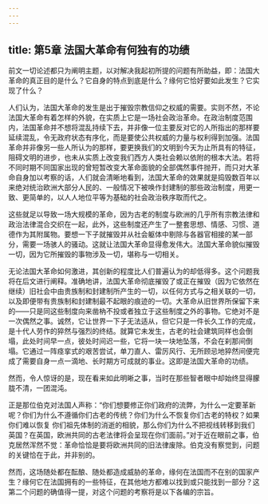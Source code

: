 ```yaml
---
---
---
```

title: 第5章 法国大革命有何独有的功绩
---

前文一切论述都只为阐明主题，以对解决我起初所提的问题有所助益，即：法国大革命的真正目的是什么？它自身的特点到底是什么？缘何它恰好要如此发生？它实现了什么？

人们认为，法国大革命的发生是出于摧毁宗教信仰之权威的需要。实则不然，不论法国大革命有着怎样的外貌，在实质上它是一场社会政治革命。在政治制度范围内，法国革命并不想将混乱持续下去，并非像一位主要反对它的人所指出的那样要延续混乱，令无政府状态有序化，而是要使公共权威的力量与权利得到加强。法国革命并非像另一些人所认为的那样，要更换我们的文明到今天为止所具有的特征，阻碍文明的进步，也未从实质上改变我们西方人类社会赖以依附的根本大法。若将不同时期不同国家出现的曾短暂改变大革命面貌的全部偶然事件抛开，而只对大革命自身加以考察的话，人们就会清晰地看到，法国大革命的效果就是捣毁数百年以来绝对统治欧洲大部分人民的、一般情况下被唤作封建制的那些政治制度，用更一致、更简单的，以人人地位平等为基础的社会政治秩序取而代之。

这些就足以导致一场大规模的革命，因为古老的制度与欧洲的几乎所有宗教法律和政治法律混合交织在一起，此外，这些制度还产生了一整套思想、情感、习惯、道德作为其附属物。要想一下子就摧毁并从社会躯体中剔除与各器官相接的某一部分，需要一场骇人的骚动。这就让法国大革命显得愈发伟大。法国大革命貌似摧毁一切，因为它所摧毁的事物涉及一切，堪称与一切相关。

无论法国大革命如何激进，其创新的程度比人们普遍认为的却低得多。这个问题我将在后文进行阐释。准确地讲，法国大革命彻底摧毁了或正在摧毁（因为它依然在继续）旧社会中由贵族制和封建制所产生的一切，以任何方式与之相关联的一切，以及即便带有贵族制和封建制最不起眼的痕迹的一切。大革命从旧世界所保留下来的——只是同这些制度向来凿枘不投或者独立于这些制度之外的事物。它绝对不是一次偶然之事。诚然，它让世界一下子无法适从，但它只是一件长久工作的完成，是十代人劳作的猝然与强烈的终结。就算它未发生，古老的社会建筑同样也会倒塌，此处时间早一点，彼处时间迟一些，它将一块一块地坠落，不会在刹那间倒塌。它通过一阵痉挛式的艰苦尝试，单刀直人、雷厉风行、无所顾忌地猝然间便完成了需要自身一点一滴地、长时期方可成就的事业。这即是法国大革命的功绩。

然而，令人惊讶的是，现在看来如此明晰之事，当时在那些智者眼中却始终显得朦胧不清，一团混沌。

正是那位伯克对法国人声称：“你们想要修正你们政府的流弊，为什么一定要革新呢？你们为什么不遵循你们古老的传统？你们为什么不恢复你们古老的特权？如果你们难以恢复 你们祖先体制的消逝的相貌，那么你们为什么不把视线转移到我们英国？在英国，欧洲共同的古老法律将会呈现在你们面前。”对于近在眼前之事，伯克居然浑然不觉：革命恰恰是要将欧洲共同的旧法律废除。伯克没有察觉到，问题的关键恰在于此，并非别的。

然而，这场随处都在酝酿、随处都造成威胁的革命，缘何在法国而不在别的国家产生？缘何它在法国拥有的一些特征，在其他地方都难以找到或只能找到一部分？这第二个问题的确值得一提，对这个问题的考察将是以下各编的宗旨。